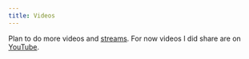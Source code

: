 ```yaml
---
title: Videos
---
```


Plan to do more videos and [streams](/stream). For now videos I did share are on [YouTube](https://www.youtube.com/nikitavoloboev/videos).
